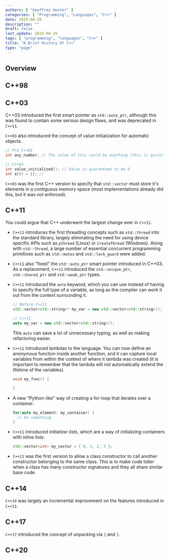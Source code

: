 ```yaml
---
authors: [ "Geoffrey Hunter" ]
categories: [ "Programming", "Languages", "C++" ]
date: 2019-08-20
description: ""
draft: false
last_update: 2019-08-20
tags: [ "programming", "languages", "C++" ]
title: "A Brief History Of C++"
type: "page"
---
```


## Overview

## C++98

## C++03

C++03 introduced the first smart pointer as `std::auto_ptr`, although this was found to contain some serious design flaws, and was deprecated in `C++11`.

`C++03` also introduced the concept of value initialization for automatic objects.

```c++
// Pre C++03
int any_number; // The value of this could be anything (this is quick)!

// C++03
int value_initialized(); // Value is guaranteed to be 0
int a[9] = {}; // 
```

`C++03` was the first C++ version to specify that `std::vector` must store it's elements in a contiguous memory space (most implementations already did this, but it was not enforced).

## C++11

You could argue that C++ underwent the largest change ever in `C++11`.

* `C++11` introduces the first threading concepts such as `std::thread` into the standard library, largely eliminating the need for using device specific APIs such as `pthread` (Linux) or `CreateThread` (Windows). Along with `std::thread`, a large number of essential concurrent programming primitives such as `std::mutex` and `std::lock_guard` were added.

* `C++11` also "fixed" the `std::auto_ptr` smart pointer introduced in C++03. As a replacement, `C++11` introduced the `std::unique_ptr`, `std::shared_ptr` and `std::weak_ptr` types.

* `C++11` introduced the `auto` keyword, which you can use instead of having to specify the full type of a variable, as long as the compiler can work it out from the context surrounding it.

    ```c++
    // Before C++11
    std::vector<std::string>* my_var = new std::vector<std::string>();

    // C++11
    auto my_var = new std::vector<std::string>();
    ```

    This `auto` can save a lot of unnecessary typing, as well as making refactoring easier.

* `C++11` introduced lambdas to the language. You can now define an anonymous function inside another function, and it can capture local variables from within the context of where it lambda was created (it is important to remember that the lambda will not automatically extend the lifetime of the variables).

    ```c++
    void my_func() {

    }
    ```

* A new "Python-like" way of creating a for-loop that iterates over a container:

    ```c++
    for(auto my_element: my_container) {
      // Do something
    }
    ```

* `C++11` introduced _initializer lists_, which are a way of initializing containers with inline lists:

    ```c++
    std::vector<int> my_vector = { 0, 1, 2, 3 };
    ```

* `C++11` was the first version to allow a class constructor to call another constructor belonging to the same class. This is to make code tidier when a class has many constructor signatures and they all share similar base code.

## C++14

`C++14` was largely an incremental improvement on the features introduced in `C++11`.

## C++17

`C++17` introduced the concept of unpacking via `{` and `}`.

## C++20
